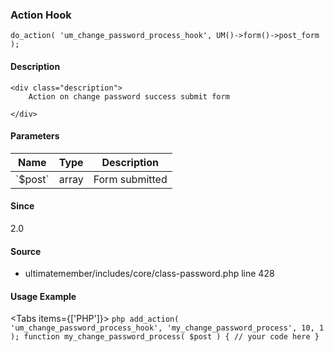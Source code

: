 
### Action Hook    
    
```
do_action( 'um_change_password_process_hook', UM()->form()->post_form );
```

#### Description
    <div class="description">
        Action on change password success submit form
 
    </div>

#### Parameters
            
<table className="table-auto mt-2 border dark:border-gray-500 p-5 text-sm text-left">
<thead>
<tr>
<th  className="px-3">Name</th>
<th  className="px-3">Type</th>
<th  className="px-3">Description</th>
</tr>
</thead>
<tbody>
               <tr >
               <td className="px-3 py-2">`$post`</td>
               <td className="px-3 py-2">array</td>
               <td className="px-3 py-2 text-sm">Form submitted</td>
               </tr>
</tbody>
</table>

#### Since
<div class="description">
2.0
</div>

#### Source
  - <Link href="/developer/files/includes-core-class-password#source-view.428">ultimatemember/includes/core/class-password.php</Link> <Link href="/developer/files/includes-core-class-password#source-view.428">line 428</Link>



#### Usage Example

<Tabs items={['PHP']}>
    <Tab>
    ```php
    add_action( 'um_change_password_process_hook', 'my_change_password_process', 10, 1 );
 function my_change_password_process( $post ) {
     // your code here
 }
    ```
    </Tab>
</Tabs>